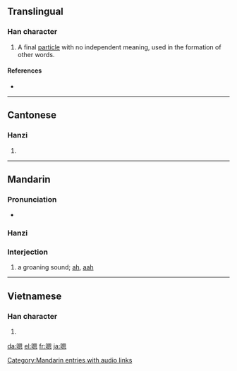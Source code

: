 ==Translingual==

===Han character===
{{Han char|rn=30|rad=口|as=10|sn=13|four=6603<sub>0</sub>|canj=口田大心 (RWKP)}}

# A final [[particle]] with no independent meaning, used in the formation of other words.

====References====
* {{Han ref|kx=0204.111|hdz=10668.030|uh=55EF|ud=21999|bh=B6E2|bd=46818}}

----

==Cantonese==

===Hanzi===
{{yue-hanzi|jyut=|y=ng2}}

# {{defn|Cantonese|sort=口10}}

----

==Mandarin==

===Pronunciation===
*{{audio|zh-ng.ogg|audio}}

===Hanzi===
{{cmn-hanzi|pin=[[ēn]] ([[en1]])|wg=ng<sup>4</sup>}}

===Interjection===
{{cmn-inter|ts|pin=ēn|pint=en1|rs=口10}}

#a groaning sound; [[ah]], [[aah]]

[[Category:Mandarin entries with audio links]]

----

==Vietnamese==

===Han character===
{{vi-hantu|[[ân]]|rs=口10}}

# {{defn|Vietnamese|sort=口10}}

[[da:嗯]]
[[el:嗯]]
[[fr:嗯]]
[[ja:嗯]]